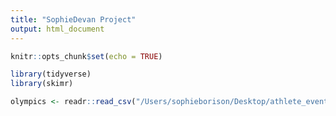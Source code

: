 ```yaml
---
title: "SophieDevan Project"
output: html_document
---
```


```r
knitr::opts_chunk$set(echo = TRUE)
```

```r
library(tidyverse)
library(skimr)
```

```r
olympics <- readr::read_csv("/Users/sophieborison/Desktop/athlete_events.csv")
```

